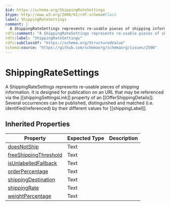 ```yaml
---
$id: https://schema.org/ShippingRateSettings
$type: http://www.w3.org/2000/01/rdf-schema#Class
label: ShippingRateSettings
comment: |
  A ShippingRateSettings represents re-usable pieces of shipping information. It is designed for publication on an URL that may be referenced via the [[shippingSettingsLink]] property of an [[OfferShippingDetails]]. Several occurrences can be published, distinguished and matched (i.e. identified/referenced) by their different values for [[shippingLabel]].
rdfs:comment: "A ShippingRateSettings represents re-usable pieces of shipping information. It is designed for publication on an URL that may be referenced via the [[shippingSettingsLink]] property of an [[OfferShippingDetails]]. Several occurrences can be published, distinguished and matched (i.e. identified/referenced) by their different values for [[shippingLabel]]."
rdfs:label: "ShippingRateSettings"
rdfs:subClassOf: "https://schema.org/StructuredValue"
schema:source: "https://github.com/schemaorg/schemaorg/issues/2506"
---
```


# ShippingRateSettings

A ShippingRateSettings represents re-usable pieces of shipping information. It is designed for publication on an URL that may be referenced via the [[shippingSettingsLink]] property of an [[OfferShippingDetails]]. Several occurrences can be published, distinguished and matched (i.e. identified/referenced) by their different values for [[shippingLabel]].

## Inherited Properties

| Property | Expected Type | Description |
| --- | --- | --- |
| [doesNotShip](https://schema.org/doesNotShip) | Text |  |
| [freeShippingThreshold](https://schema.org/freeShippingThreshold) | Text |  |
| [isUnlabelledFallback](https://schema.org/isUnlabelledFallback) | Text |  |
| [orderPercentage](https://schema.org/orderPercentage) | Text |  |
| [shippingDestination](https://schema.org/shippingDestination) | Text |  |
| [shippingRate](https://schema.org/shippingRate) | Text |  |
| [weightPercentage](https://schema.org/weightPercentage) | Text |  |
